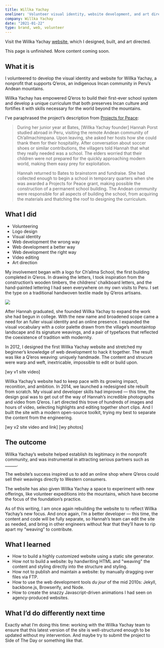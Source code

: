 ```yaml
---
title: Willka Yachay
oneliner: 'Volunteer visual identity, website development, and art direction for a Projects for Peace-funded nonprofit that supports indigenous Incans in the mountains of Peru'
company: Willka Yachay
date: "2021-01-22"
type: brand, web, volunteer
---
```


<p className="bigText">Visit the Willka Yachay <a href='http://www.willkayachay.org'>website</a>, which I designed, built, and art directed.</p>

<p className="bigText">This page is unfinished. More content coming soon.</p>

## What it is
<p className="bigText"> I volunteered to develop the visual identity and website for Willka Yachay, a nonprofit that supports Q’eros, an indigenous Incan community in Peru’s Andean mountains.</p>

Willka Yachay has empowered Q’eros to build their first-ever school system and develop a unique curriculum that both preserves Incan culture and fortifies it with skills necessary for the world beyond the mountains.

I’ve paraphrased the project’s description from [Projects for Peace](https://www.davisprojectsforpeace.org/projects/projects/node/1583): 
> During her junior year at Bates, [Willka Yachay founder] Hannah Porst studied abroad in Peru, visiting the remote Andean community of Ch’allmachimpana. Upon leaving, she asked her hosts how she could thank them for their hospitality. After conversation about soccer shoes or similar contributions, the villagers told Hannah that what they really needed was a school. The elders worried that their children were not prepared for the quickly approaching modern world, making them easy prey for exploitation.
> 
> Hannah returned to Bates to brainstorm and fundraise. She had collected enough to begin a school in temporary quarters when she was awarded a Projects for Peace grant, making possible the construction of a permanent school building. The Andean community were responsible for all aspects of building the school, from acquiring the materials and thatching the roof to designing the curriculum.


## What I did

<TagList>

- Volunteering
- Logo design
- Visual identity
- Web development the wrong way
- Web development a better way
- Web development the right way
- Video editing
- Art direction

</TagList>

My involvement began with a logo for Ch’allma School, the first building completed in Q’eros. In drawing the letters, I took inspiration from the construction’s wooden timbers, the childrens’ chalkboard letters, and the hand-painted lettering I had seen everywhere on my own visits to Peru. I set the type on a traditional handwoven textile made by Q’eros artisans.
 
 ![](https://firebasestorage.googleapis.com/v0/b/firescript-577a2.appspot.com/o/imgs%2Fapp%2Fjakezien%2FUK_tnWKDwL.png?alt=media&token=1720a257-8a33-498e-943f-eb6edf0c970c)

After Hannah graduated, she founded Willka Yachay to expand the work she had begun in college. With the new name and broadened scope came a need for an fuller visual identity and an online  presence. I expanded the visual vocabulary with a color palette drawn from the village’s mountaintop landscape and its signature weavings, and a pair of typefaces that reflected the coexistence of tradition with modernity.

In 2012, I designed the first Willka Yachay website and stretched my beginner’s knowledge of web development to hack it together. The result was like a Q’eros weaving: uniquely handmade. The content and strucure were warp and weft, inextricable, impossible to edit or build upon.

[wy v1 site video]

Willka Yachay’s website had to keep pace with its growing impact, reconition, and ambition. In 2014, we launched a redesigned site rebuilt from scratch. My visual and developer skills had improved — this time, the design goal was to get out of the way of Hannah’s incredible photographs and video from Q’eros. I art directed this trove of hundreds of images and hours of video, selecting highlights and editing together short clips. And I built the site with a modern open-source toolkit, trying my best to separate the content from the engineering.

[wy v2 site video and link]
[wy photos]

## The outcome
Willka Yachay’s website helped establish its legitimacy in the nonprofit community, and was instrumental in attracting serious partners such as ______.

The website’s success inspired us to add an online shop where Q’eros could sell their weavings directly to Western consumers.

The website has also given Willka Yachay a space to experiment with new offerings, like volunteer expeditions into the mountains, which have become the focus of the foundation’s practice. 

As of this writing, I am once again rebuilding the website to to reflect Willka Yachay’s new focus. And once again, I’m a better developer — this time, the content and code will be fully separate, so Hannah’s team can edit the site as needed, and bring in other engineers without fear that they’ll have to rip apart my “weaving” to contribute.

## What I learned
- How to build a highly customized website using a static site generator.
- How not to build a website: by handwriting HTML and "weaving" the content and styling directly into the structure and styling.
- How not to publish and maintain a website: by manually dragging over files via FTP. 
- How to use the web development tools _du jour_ of the mid 2010s: Jekyll, backbone.js, Browserify, and Node.
- How to create the snazzy Javascript-driven animations I had seen on agency-produced websites.

## What I’d do differently next time
Exactly what I’m doing this time: working with the Willka Yachay team to ensure that this latest version of the site is well-structured enough to be updated without my intervention.
And maybe try to submit the project to Side of The Day or something like that.
